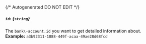 {/* Autogenerated DO NOT EDIT  */}
##### `id`: *{`string`}*
The `bank\-account.id` you want to get detailed information about.
<br/>
**Example:** `a3b92311-1888-449f-acaa-49ae28d68fcd`


